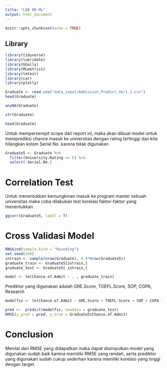 ---
title: "LBB RM ML"
output: html_document
---

```{r setup, include=FALSE}
knitr::opts_chunk$set(echo = TRUE)
```

## Library 
```{r}
library(tidyverse)
library(lubridate)
library(GGally)
library(MLmetrics)
library(lmtest)
library(car)
library(plotly)
```

```{r}
Graduate <- read.csv("data_input/Admission_Predict_Ver1.1.csv")
head(Graduate)
```
```{r}
anyNA(Graduate)
```
```{r}
str(Graduate)
```
```{r}
head(Graduate)
```

Untuk mempersempit scope dari report ini, maka akan dibuat model untuk memprediksi chance masuk ke universitas dengan rating tertinggi  dan kita hilangkan kolom Serial No. karena tidak digunakan 

```{r}
Graduate5 <- Graduate %>% 
  filter(University.Rating == 5) %>% 
  select(-Serial.No.)
```

# Correlation Test

Untuk menentukkan kemungkinan masuk ke program master sebuah universitas maka coba dilakukan test korelasi faktor-faktor yang menentukkan 

```{r}
ggcorr(Graduate5, label = T)
```

# Cross Validasi Model 

```{r}
RNGkind(sample.kind = "Rounding")
set.seed(100)
intrain <- sample(nrow(Graduate), 0.8*nrow(Graduate5))
graduate_train <- Graduate5[intrain,]
graduate_test <- Graduate5[-intrain,]
```
```{r}
model <- lm(Chance.of.Admit ~ . , graduate_train)
```

Prediktor yang digunakan adalah GRE.Score, TOEFL.Score, SOP, CGPA, Research

```{r}
modelfix <- lm(Chance.of.Admit ~ GRE.Score + TOEFL.Score + SOP + CGPA + Research, graduate_train)
```


```{r}
pred <-  predict(modelfix, newdata = graduate_test)
RMSE(y_pred = pred, y_true = Graduate5$Chance.of.Admit)
```
# Conclusion

Menilai dari RMSE yang didapatkan maka dapat disimpulkan model yang digunakan sudah baik karena memiliki RMSE yang rendah, serta prediktor yang digunakan sudah cukup sederhan karena memiliki korelasi yang tinggi dengan target.


